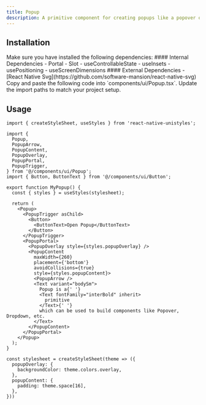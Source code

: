 ```yaml
---
title: Popup
description: A primitive component for creating popups like a popover or dropdown-menu.
---
```



## Installation

<Steps>

<Step>
Make sure you have installed the following dependencies:
#### Internal Dependencies
  - <Link href={'/docs/utils/portal'}>Portal</Link>
  - <Link href={'/docs/utils/slot'}>Slot</Link>
  - <Link href={'/docs/hooks/useControllableState'}>useControllableState</Link>
  - <Link href={'/docs/hooks/useInsets'}>useInsets</Link>
  - <Link href={'/docs/hooks/usePositioning'}>usePositioning</Link>
  - <Link href={'/docs/hooks/useScreenDimensions'}>useScreenDimensions</Link>
#### External Dependencies
  - [React Native Svg](https://github.com/software-mansion/react-native-svg)
</Step>

<Step>
Copy and paste the following code into `components/ui/Popup.tsx`.
<DynamicCodeBlock lang="tsx" code={readComponentFile('Popup')} />
</Step>

<Step>
Update the import paths to match your project setup.
</Step>

</Steps>

## Usage

```tsx title="MyPopup.tsx"
import { createStyleSheet, useStyles } from 'react-native-unistyles';

import {
  Popup,
  PopupArrow,
  PopupContent,
  PopupOverlay,
  PopupPortal,
  PopupTrigger,
} from '@/components/ui/Popup';
import { Button, ButtonText } from '@/components/ui/Button';

export function MyPopup() {
  const { styles } = useStyles(stylesheet);

  return (
    <Popup>
      <PopupTrigger asChild>
        <Button>
          <ButtonText>Open Popup</ButtonText>
        </Button>
      </PopupTrigger>
      <PopupPortal>
        <PopupOverlay style={styles.popupOverlay} />
        <PopupContent
          maxWidth={260}
          placement={'bottom'}
          avoidCollisions={true}
          style={styles.popupContent}>
          <PopupArrow />
          <Text variant="bodySm">
            Popup is a{' '}
            <Text fontFamily="interBold" inherit>
              primitive
            </Text>{' '}
            which can be used to build components like Popover, Dropdown, etc.
          </Text>
        </PopupContent>
      </PopupPortal>
    </Popup>
  );
}

const stylesheet = createStyleSheet(theme => ({
  popupOverlay: {
    backgroundColor: theme.colors.overlay,
  },
  popupContent: {
    padding: theme.space[16],
  },
}))
```